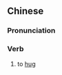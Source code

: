==Chinese==
{{zh-forms}}

===Pronunciation===
{{zh-pron
|m=wēibào
|cat=v
}}

===Verb===
{{zh-verb}}

# {{lb|zh|literary}} to [[hug]]